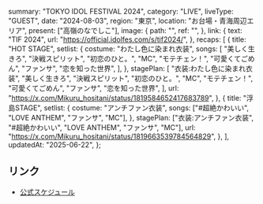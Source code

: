   summary: "TOKYO IDOL FESTIVAL 2024",
  category: "LIVE",
  liveType: "GUEST",
  date: "2024-08-03",
  region: "東京",
  location: "お台場・青海周辺エリア",
  present: ["高嶺のなでしこ"],
  image: {
    path: "",
    ref: "",
  },
  link: {
    text: "TIF 2024",
    url: "https://official.idolfes.com/s/tif2024/",
  },
  recaps: [
    {
      title: "HOT STAGE",
      setlist: {
        costume: "わたし色に染まれ衣装",
        songs: [
          "美しく生きろ",
          "決戦スピリット",
          "初恋のひと。",
          "MC",
          "モテチェン！",
          "可愛くてごめん",
          "ファンサ",
          "恋を知った世界",
        ],
      },
      stagePlan: [
        "衣装:わたし色に染まれ衣装",
        "美しく生きろ",
        "決戦スピリット",
        "初恋のひと。",
        "MC",
        "モテチェン！",
        "可愛くてごめん",
        "ファンサ",
        "恋を知った世界",
      ],
      url: "https://x.com/Mikuru_hositani/status/1819584652417683789",
    },
    {
      title: "浮島STAGE",
      setlist: {
        costume: "アンチファン衣装",
        songs: ["#超絶かわいい", "LOVE ANTHEM", "ファンサ", "MC"],
      },
      stagePlan: ["衣装:アンチファン衣装", "#超絶かわいい", "LOVE ANTHEM", "ファンサ", "MC"],
      url: "https://x.com/Mikuru_hositani/status/1819663539784564829",
    },
  ],
  updatedAt: "2025-06-22",
};

## リンク

- [公式スケジュール](https://takanenonadeshiko.jp/?p=2159)
